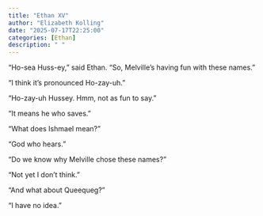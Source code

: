 ```yaml
---
title: "Ethan XV"
author: "Elizabeth Kolling"
date: "2025-07-17T22:25:00"
categories: [Ethan]
description: " "
---
```


“Ho-sea Huss-ey,” said Ethan. “So, Melville’s having fun with these names.”

“I think it’s pronounced Ho-zay-uh.” 

“Ho-zay-uh Hussey. Hmm, not as fun to say.”

“It means he who saves.”

“What does Ishmael mean?”

“God who hears.” 

“Do we know why Melville chose these names?”

"Not yet I don't think."

“And what about Queequeg?”

“I have no idea.”
